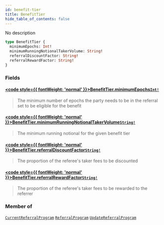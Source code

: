 ```yaml
---
id: benefit-tier
title: BenefitTier
hide_table_of_contents: false
---
```








No description

```graphql
type BenefitTier {
  minimumEpochs: Int!
  minimumRunningNotionalTakerVolume: String!
  referralDiscountFactor: String!
  referralRewardFactor: String!
}
```


### Fields

#### [<code style={{ fontWeight: 'normal' }}>BenefitTier.<b>minimumEpochs</b></code>](#)<Bullet />[`Int!`](/testnet/api/graphql/scalars/int) <Badge class="secondary" text="non-null"/> <Badge class="secondary" text="scalar"/>
> The minimum number of epochs the party needs to be in the referral set to be eligible for the benefit
> 

#### [<code style={{ fontWeight: 'normal' }}>BenefitTier.<b>minimumRunningNotionalTakerVolume</b></code>](#)<Bullet />[`String!`](/testnet/api/graphql/scalars/string) <Badge class="secondary" text="non-null"/> <Badge class="secondary" text="scalar"/>
> The minimum running notional for the given benefit tier
> 

#### [<code style={{ fontWeight: 'normal' }}>BenefitTier.<b>referralDiscountFactor</b></code>](#)<Bullet />[`String!`](/testnet/api/graphql/scalars/string) <Badge class="secondary" text="non-null"/> <Badge class="secondary" text="scalar"/>
> The proportion of the referee's taker fees to be discounted
> 

#### [<code style={{ fontWeight: 'normal' }}>BenefitTier.<b>referralRewardFactor</b></code>](#)<Bullet />[`String!`](/testnet/api/graphql/scalars/string) <Badge class="secondary" text="non-null"/> <Badge class="secondary" text="scalar"/>
> The proportion of the referee's taker fees to be rewarded to the referrer
> 



### Member of

[`CurrentReferralProgram`](/testnet/api/graphql/objects/current-referral-program)  <Badge class="secondary" text="object"/><Bullet />[`ReferralProgram`](/testnet/api/graphql/objects/referral-program)  <Badge class="secondary" text="object"/><Bullet />[`UpdateReferralProgram`](/testnet/api/graphql/objects/update-referral-program)  <Badge class="secondary" text="object"/>



